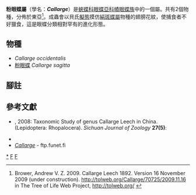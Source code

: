 {{NoteTA
|G1=Butterfly
}}
{{Automatic taxobox
| taxon = Callarge
| image = Callarge sagitta dorsal and ventral.jpg
| image_caption = [[粉眼蝶|粉眼蝶]]<br />''Callarge sagitta''
| authority = Leech, 1892
| type_species = [[粉眼蝶|粉眼蝶]]<br />''Zethera sagitta''
| type_species_authority = Leech, 1890
| subdivision_ranks = 物種
| subdivision = 共2種，詳閱正文。
| synonyms = 
}}

'''粉眼蝶屬'''（學名：'''''Callarge'''''）是[[蛺蝶科|蛺蝶科]][[眼蝶亞科|眼蝶亞科]][[幘眼蝶族|幘眼蝶族]]中的一個屬。共有2個物種，分佈於東亞<ref name=tol>Brower, Andrew V. Z. 2009. Callarge Leech 1892. Version 16 November 2009 (under construction). http://tolweb.org/Callarge/70725/2009.11.16 {{Wayback|url=http://tolweb.org/Callarge/70725/2009.11.16 |date=20191130234451 }} in The Tree of Life Web Project, http://tolweb.org/ {{Wayback|url=http://tolweb.org/ |date=20110515100516 }} {{en}}</ref>。成蟲會以貝氏[[擬態|擬態]]摸仿[[絹斑蝶屬|絹斑蝶屬]]物種的翅膀花紋，使捕食者不好獵食，這是眼蝶分類相對罕有的進化形態。

== 物種 ==
* ''Callarge occidentalis''
* [[粉眼蝶|粉眼蝶]] ''Callarge sagitta''
<!--
== 圖集 ==
<gallery>
</gallery>
-->
== 腳註 ==
{{reflist}}

== 參考文獻 ==
{{Commons category| Callarge}}
* {{aut|Yung,H. et}}, 2008: Taxonomic Study of genus Callarge Leech in China. (Lepidoptera: Rhopalocera). ''Sichuan Journal of Zoology '' '''27(5)''':
* {{Cite book | author = 寿建新 周尧 李宇飞 | title = 世界蝴蝶分類名錄 | location = 中國 | publisher = 陝西埔學技術出版社 | date = 2006-04-01 | ISBN = 9787536936768 | language= zh-hans }}
* [http://ftp.funet.fi/pub/sci/bio/life/insecta/lepidoptera/ditrysia/papilionoidea/nymphalidae/satyrinae/callarge/ ''Callarge''] {{Wayback|url=http://ftp.funet.fi/pub/sci/bio/life/insecta/lepidoptera/ditrysia/papilionoidea/nymphalidae/satyrinae/callarge/ |date=20170412143516 }} - ftp.funet.fi

{{Taxonbar}}
{{眼蝶亞科}}

[[Category:粉眼蝶屬|*]]
[[Category:幘眼蝶族|F]]
[[Category:1892年描述的分类群|F]]